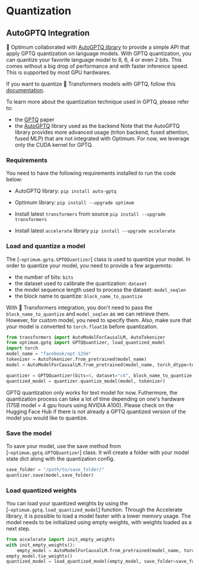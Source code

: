 # Quantization

## AutoGPTQ Integration

🤗 Optimum collaborated with [AutoGPTQ library](https://github.com/PanQiWei/AutoGPTQ) to provide a simple API that apply GPTQ quantization on language models.  With GPTQ quantization, you can quantize your favorite language model to 8, 6, 4 or even 2 bits. This comes without a big drop of performance and with faster inference speed. This is supported by most GPU hardwares.

If you want to quantize 🤗 Transformers models with GPTQ, follow this [documentation](https://huggingface.co/docs/transformers/main_classes/quantization). 

To learn more about the quantization technique used in GPTQ, please refer to: 
- the [GPTQ](https://arxiv.org/pdf/2210.17323.pdf) paper
- the [AutoGPTQ](https://github.com/PanQiWei/AutoGPTQ) library used as the backend
Note that the AutoGPTQ library provides more advanced usage (triton backend, fused attention, fused MLP) that are not integrated with Optimum. For now, we leverage only the CUDA kernel for GPTQ.

### Requirements

You need to have the following requirements installed to run the code below: 

- AutoGPTQ library:
`pip install auto-gptq`

- Optimum library:
`pip install --upgrade optimum`

- Install latest `transformers` from source 
`pip install --upgrade transformers`

- Install latest `accelerate` library 
`pip install --upgrade accelerate`

### Load and quantize a model

The [`~optimum.gptq.GPTQQuantizer`] class is used to quantize your model. In order to quantize your model, you need to provide a few arguemnts:
- the number of bits: `bits`
- the dataset used to calibrate the quantization: `dataset`
- the model sequence length used to process the dataset: `model_seqlen`
- the block name to quantize: `block_name_to_quantize`

With 🤗 Transformers integration, you don't need to pass the `block_name_to_quantize` and `model_seqlen` as we can retrieve them. However, for custom model, you need to specify them. Also, make sure that your model is converted to `torch.float16` before quantization.

```py
from transformers import AutoModelForCausalLM, AutoTokenizer
from optimum.gptq import GPTQQuantizer, load_quantized_model
import torch
model_name = "facebook/opt-125m"
tokenizer = AutoTokenizer.from_pretrained(model_name)
model = AutoModelForCausalLM.from_pretrained(model_name, torch_dtype=torch.float16)

quantizer = GPTQQuantizer(bits=4, dataset="c4", block_name_to_quantize = "model.decoder.layers", model_seqlen = 2048)
quantized_model = quantizer.quantize_model(model, tokenizer)
```

<Tip warning={true}>
GPTQ quantization only works for text model for now. Futhermore, the quantization process can take a lot of time depending on one's hardware (175B model = 4 gpu hours using NVIDIA A100). Please check on the Hugging Face Hub if there is not already a GPTQ quantized version of the model you would like to quantize.
</Tip>

### Save the model

To save your model, use the save method from [`~optimum.gptq.GPTQQuantizer`] class. It will create a folder with your model state dict along with the quantization config.
```python
save_folder = "/path/to/save_folder/"
quantizer.save(model,save_folder)
```

### Load quantized weights

You can load your quantized weights by using the [`~optimum.gptq.load_quantized_model`] function.
Through the Accelerate library, it is possible to load a model faster with a lower memory usage. The model needs to be initialized using empty weights, with weights loaded as a next step.
```python
from accelerate import init_empty_weights
with init_empty_weights():
    empty_model = AutoModelForCausalLM.from_pretrained(model_name, torch_dtype=torch.float16)
empty_model.tie_weights()
quantized_model = load_quantized_model(empty_model, save_folder=save_folder, device_map="auto")
```
